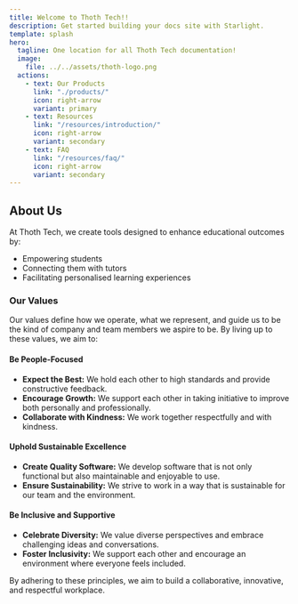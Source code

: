 ```yaml
---
title: Welcome to Thoth Tech!!
description: Get started building your docs site with Starlight.
template: splash
hero:
  tagline: One location for all Thoth Tech documentation!
  image:
    file: ../../assets/thoth-logo.png
  actions:
    - text: Our Products
      link: "./products/"
      icon: right-arrow
      variant: primary
    - text: Resources
      link: "/resources/introduction/"
      icon: right-arrow
      variant: secondary
    - text: FAQ
      link: "/resources/faq/"
      icon: right-arrow
      variant: secondary
---
```



## About Us

<Card title="Thoth Tech Mission">

At Thoth Tech, we create tools designed to enhance educational outcomes by:

- Empowering students
- Connecting them with tutors
- Facilitating personalised learning experiences

### Our Values

Our values define how we operate, what we represent, and guide us to be the kind of company and team
members we aspire to be. By living up to these values, we aim to:

#### Be People-Focused

- **Expect the Best:** We hold each other to high standards and provide constructive feedback.
- **Encourage Growth:** We support each other in taking initiative to improve both personally and
  professionally.
- **Collaborate with Kindness:** We work together respectfully and with kindness.

#### Uphold Sustainable Excellence

- **Create Quality Software:** We develop software that is not only functional but also maintainable
  and enjoyable to use.
- **Ensure Sustainability:** We strive to work in a way that is sustainable for our team and the
  environment.

#### Be Inclusive and Supportive

- **Celebrate Diversity:** We value diverse perspectives and embrace challenging ideas and
  conversations.
- **Foster Inclusivity:** We support each other and encourage an environment where everyone feels
  included.

By adhering to these principles, we aim to build a collaborative, innovative, and respectful
workplace.

</Card>

<LinkCard
  title="Site Introduction"
  description="Get to know what this site is all about."
  href="/resources/introduction/"
/>
<LinkCard
  title="Onboarding Hub"
  description="Get started with Thoth Tech!"
  href="/resources/onboarding-hub/thothtech-onboarding-doc/"
/>
<LinkCard
  title="Documentation"
  description="Thoth Tech guides and templates."
  href="/resources/documenting-for-thoth-tech/"
/>

